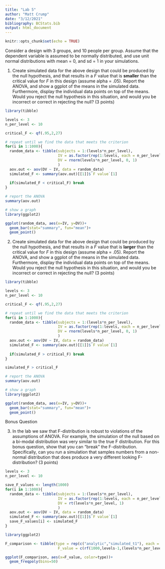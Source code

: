 ```yaml
---
title: "Lab 5"
author: "Matt Crump"
date: "3/12/2021"
bibliography: BCStats.bib
output: html_document
---
```


```r
knitr::opts_chunk$set(echo = TRUE)
```

Consider a design with 3 groups, and 10 people per group. Assume that the dependent variable is assumed to be normally distributed, and use unit normal distributions with mean = 0, and sd = 1 in your simulations. 

1. Create simulated data for the above design that could be produced by the null hypothesis, and that results in a $F$ value that is **smaller** than the critical value for $F$ in this design (assume alpha = .05). Report the ANOVA, and show a ggplot of the means in the simulated data. Furthermore, display the individual data points on top of the means. Would you reject the null hypothesis in this situation, and would you be incorrect or correct in rejecting the null? (3 points)

```r
library(tibble)

levels <- 3
n_per_level <- 10

critical_F <- qf(.95,2,27)

# repeat until we find the data that meets the criterion
for(i in 1:1000){
  random_data <- tibble(subjects = 1:(levels*n_per_level),
                        IV = as.factor(rep(1:levels, each = n_per_level)),
                        DV = rnorm(levels*n_per_level, 0, 1)
                        )
  aov.out <- aov(DV ~ IV, data = random_data)
  simulated_F <- summary(aov.out)[[1]]$`F value`[1]
  
  if(simulated_F < critical_F) break
}

# report the ANOVA
summary(aov.out)

# show a graph
library(ggplot2)

ggplot(random_data, aes(x=IV, y=DV))+
  geom_bar(stat="summary", fun="mean")+
  geom_point()


```


2. Create simulated data for the above design that could be produced by the null hypothesis, and that results in a $F$ value that is **larger** than the critical value for $F$ in this design (assume alpha = .05). Report the ANOVA, and show a ggplot of the means in the simulated data. Furthermore, display the individual data points on top of the means. Would you reject the null hypothesis in this situation, and would you be incorrect or correct in rejecting the null? (3 points)

```r
library(tibble)

levels <- 3
n_per_level <- 10

critical_F <- qf(.95,2,27)

# repeat until we find the data that meets the criterion
for(i in 1:1000){
  random_data <- tibble(subjects = 1:(levels*n_per_level),
                        IV = as.factor(rep(1:levels, each = n_per_level)),
                        DV = rnorm(levels*n_per_level, 0, 1)
                        )
  aov.out <- aov(DV ~ IV, data = random_data)
  simulated_F <- summary(aov.out)[[1]]$`F value`[1]
  
  if(simulated_F > critical_F) break
}

simulated_F > critical_F

# report the ANOVA
summary(aov.out)

# show a graph
library(ggplot2)

ggplot(random_data, aes(x=IV, y=DV))+
  geom_bar(stat="summary", fun="mean")+
  geom_point()


```

Bonus Question

3. In the lab we saw that F-distribution is robust to violations of the assumptions of ANOVA. For example, the simulation of the null based on a bi-modal distribution was very similar to the true F distribution. For this bonus question, show that you can "break" the F-distribution. Specifically, can you run a simulation that samples numbers from a non-normal distribution that does produce a very different looking F-distribution? (3 points)

```r
levels <- 3
n_per_level <- 10

save_F_values <- length(1000)
for(i in 1:1000){
  random_data <- tibble(subjects = 1:(levels*n_per_level),
                        IV = as.factor(rep(1:levels, each = n_per_level)),
                        DV = rt(levels*n_per_level, 1)
                        )
  aov.out <- aov(DV ~ IV, data = random_data)
  simulated_F <- summary(aov.out)[[1]]$`F value`[1]
  save_F_values[i] <- simulated_F
}

library(ggplot2)

F_comparison <- tibble(type = rep(c("analytic","simulated_t1"), each = 1000),
                        F_value = c(rf(1000,levels-1,(levels*n_per_level)-levels),save_F_values))

ggplot(F_comparison, aes(x=F_value, color=type))+
  geom_freqpoly(bins=50)

```

